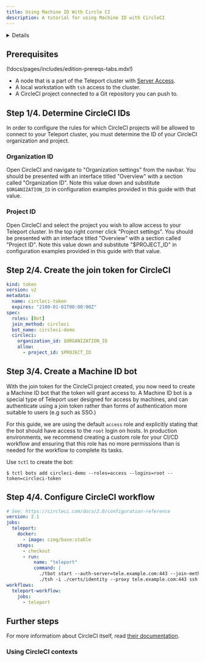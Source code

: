 ```yaml
---
title: Using Machine ID With Circle CI
description: A tutorial for using Machine ID with CircleCI
---
```


<Details
  title="Version warning"
  opened={true}
  scope={["oss", "enterprise"]}
  scopeOnly={true}
  min="11.0"
>
  Machine ID for CircleCI is available starting from Teleport `v11.1`.
</Details>

## Prerequisites

(!docs/pages/includes/edition-prereqs-tabs.mdx!)

- A node that is a part of the Teleport cluster with
[Server Access](https://goteleport.com/docs/server-access/introduction/).
- A local workstation with `tsh` access to the cluster.
- A CircleCI project connected to a Git repository you can push to.

## Step 1/4. Determine CircleCI IDs

In order to configure the rules for which CircleCI projects will be allowed to
connect to your Teleport cluster, you must determine the ID of your CircleCI
organization and project.

### Organization ID

Open CircleCI and navigate to "Organization settings" from the navbar.
You should be presented with an interface titled "Overview" with a section
called "Organization ID". Note this value down and substitute `$ORGANIZATION_ID`
in configuration examples provided in this guide with that value.

### Project ID

Open CircleCI and select the project you wish to allow access to your Teleport
cluster. In the top right corner click "Project settings". You should be
presented with an interface titled "Overview" with a section called
"Project ID". Note this value down and substitute "$PROJECT_ID" in configuration
examples provided in this guide with that value.

## Step 2/4. Create the join token for CircleCI

```yaml
kind: token
version: v2
metadata:
  name: circleci-token
  expires: "2100-01-01T00:00:00Z"
spec:
  roles: [Bot]
  join_method: circleci
  bot_name: circleci-demo
  circleci:
    organization_id: $ORGANIZATION_ID
    allow:
      - project_id: $PROJECT_ID
```

## Step 3/4. Create a Machine ID bot

With the join token for the CircleCI project created, you now need to create a
Machine ID bot that the token will grant access to. A Machine ID bot is a
special type of Teleport user designed for access by machines, and can
authenticate using a join token rather than forms of authentication more
suitable to users (e.g such as SSO.)

For this guide, we are using the default `access` role and explicitly stating
that the bot should have access to the `root` login on hosts. In production
environments, we recommend creating a custom role for your CI/CD workflow and
ensuring that this role has no more permissions than is needed for the workflow
to complete its tasks.

Use `tctl` to create the bot:

```code
$ tctl bots add circleci-demo --roles=access --logins=root --token=circleci-token
```

## Step 4/4. Configure CircleCI workflow

```yaml
# See: https://circleci.com/docs/2.0/configuration-reference
version: 2.1
jobs:
  teleport:
    docker:
      - image: cimg/base:stable
    steps:
      - checkout
      - run:
          name: "teleport"
          command: |
            ./tbot start --auth-server=tele.example.com:443 --join-method=circleci --token=circleci-token --oneshot --destination-dir=./certs --data-dir=./data
            ./tsh -i ./certs/identity --proxy tele.example.com:443 ssh root@noah-laptop "echo $CIRCLE_BUILD_URL >> ~/circle_run_log"
workflows:
  teleport-workflow:
    jobs:
      - teleport
```

## Further steps

For more informatiom about CircleCI itself, read
[their documentation](https://circleci.com/docs/).

### Using CircleCI contexts

